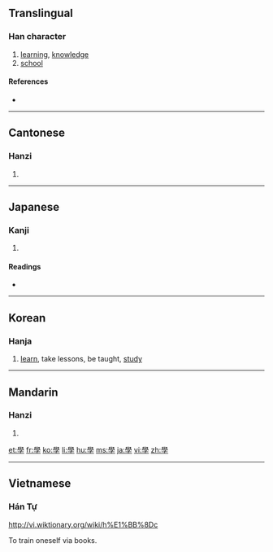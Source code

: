 {{see|学}}
==Translingual==
{{Han stroke|[[Image:學-order.gif]]<br>Traditional stroke order<br>[[Image:學-morder.gif]]<br>Modern stroke order}}

===Han character===
{{Han char|rn=39|rad=子|as=13|sn=16|four=7740<sub>7</sub>|canj=竹月弓木 (HBND)}}

# [[learning]], [[knowledge]]
# [[school]]

====References====
* {{Han ref|kx=0280.280|dkj=07033|dj=0549.270|hdz=21019.110|uh=5B78|ud=23416|bh=BEC7|bd=48839}}

----

==Cantonese==

===Hanzi===
{{yue-hanzi|jyut=|y=hok6}}

# {{defn|Cantonese}}

----

==Japanese==

===Kanji===
{{ja-kanji|grade=|rs=子13}}

# {{defn|Japanese}}

====Readings====
* {{ja-readings|on=[[がく]] (gaku)|kun=[[まなぶ]] (manabu)}}

----

==Korean==

===Hanja===
{{ko-hanja|hangeul=학|rv=hak|mr=hak|y=hak|eumhun=배우다|ehrv=bae-uda|ehmr=paeuda|ehy=pay.uta}}

# [[learn]], take lessons, be taught, [[study]]

----

==Mandarin==

===Hanzi===
{{cmn-hanzi|sim=学|pin=[[xué]] ([[xue2]])|wg=hsüeh<sup>2</sup>}}

# {{defn|Mandarin}}

[[et:學]]
[[fr:學]]
[[ko:學]]
[[li:學]]
[[hu:學]]
[[ms:學]]
[[ja:學]]
[[vi:學]]
[[zh:學]]

----

==Vietnamese==

===Hán Tự===
[[Học|http://vi.wiktionary.org/wiki/h%E1%BB%8Dc]]

To train oneself via books.